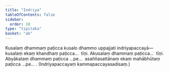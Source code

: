 ```yaml
---
title: "Indriya"
tableOfContents: false
sidebar:
  order: 10
type: "tipitaka"
basket: "ab"
---
```



<DynamicBreadcrumb />

<Division number="14">

<Paragraph number="160">
Kusalaṃ dhammaṃ paṭicca kusalo dhammo uppajjati indriyapaccayā—  kusalaṃ ekaṃ khandhaṃ paṭicca…  tīṇi.
</Paragraph>

<Paragraph number="161">
Akusalaṃ dhammaṃ paṭicca…  tīṇi.
</Paragraph>

<Paragraph number="162">
Abyākataṃ dhammaṃ paṭicca …pe…  asaññasattānaṃ ekaṃ mahābhūtaṃ paṭicca …pe… . (Indriyapaccayaṃ kammapaccayasadisaṃ.)
</Paragraph>
</Division>